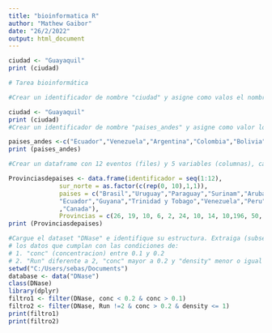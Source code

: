 ```yaml
---
title: "bioinformatica R"
author: "Mathew Gaibor"
date: "26/2/2022"
output: html_document
---
```

```r
ciudad <- "Guayaquil"
print (ciudad)

# Tarea bioinformática

#Crear un identificador de nombre "ciudad" y asigne como valos el nombre de alguna ciudad.

ciudad <- "Guayaquil"
print (ciudad)
#Crear un identificador de nombre "paises_andes" y asigne como valor los nombres de los países por donde cruza la cordillera de los Andes.

paises_andes <-c("Ecuador","Venezuela","Argentina","Colombia","Bolivia","Chile","Peru")
print (paises_andes)

#Crear un dataframe con 12 eventos (files) y 5 variables (columnas), cada columna debe tener diferentes tipos de datos.

Provinciasdepaises <- data.frame(identificador = seq(1:12),
              sur_norte = as.factor(c(rep(0, 10),1,1)),
              paises = c("Brasil","Uruguay","Paraguay","Surinam","Aruba",
              "Ecuador","Guyana","Trinidad y Tobago","Venezuela","Peru","USA"
              ,"Canada"),
              Provincias = c(26, 19, 10, 6, 2, 24, 10, 14, 10,196, 50, 10)) 
print (Provinciasdepaises)              

#Cargue el dataset "DNase" e identifique su estructura. Extraiga (subset) 
# los datos que cumplan con las condiciones de: 
# 1. "conc" (concentracion) entre 0.1 y 0.2
# 2. "Run" diferente a 2, "conc" mayor a 0.2 y "density" menor o igual a 1.0
setwd("C:/Users/sebas/Documents")
database <- data("DNase")
class(DNase)
library(dplyr)
filtro1 <- filter(DNase, conc < 0.2 & conc > 0.1)
filtro2 <- filter(DNase, Run !=2 & conc > 0.2 & density <= 1)
print(filtro1)
print(filtro2)



```
